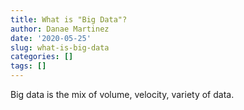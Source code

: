 ```yaml
---
title: What is "Big Data"?
author: Danae Martinez
date: '2020-05-25'
slug: what-is-big-data
categories: []
tags: []
---
```



Big data is the mix of volume, velocity, variety of data.  